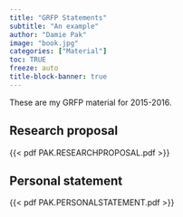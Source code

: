 ```yaml
---
title: "GRFP Statements"
subtitle: "An example"
author: "Damie Pak"
image: "book.jpg"
categories: ["Material"]
toc: TRUE
freeze: auto
title-block-banner: true
---
```


These are my GRFP material for 2015-2016.

## Research proposal

{{< pdf PAK.RESEARCHPROPOSAL.pdf >}}

## Personal statement

{{< pdf PAK.PERSONALSTATEMENT.pdf >}}
